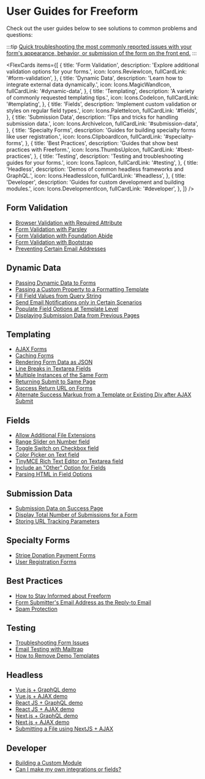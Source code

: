 

# User Guides for Freeform

Check out the user guides below to see solutions to common problems and questions:

:::tip
[Quick troubleshooting the most commonly reported issues with your form's appearance, behavior, or submission of the form on the front end.](./testing/troubleshooting-form-issues.mdx)
:::

<FlexCards
  items={[
    {
      title: 'Form Validation',
      description: 'Explore additional validation options for your forms.',
      icon: Icons.ReviewIcon,
      fullCardLink: '#form-validation',
    },
    {
      title: 'Dynamic Data',
      description: 'Learn how to integrate external data dynamically.',
      icon: Icons.MagicWandIcon,
      fullCardLink: '#dynamic-data',
    },
    {
      title: 'Templating',
      description: 'A variety of commonly requested templating tips.',
      icon: Icons.CodeIcon,
      fullCardLink: '#templating',
    },
    {
      title: 'Fields',
      description:
        'Implement custom validation or styles on regular field types.',
      icon: Icons.PaletteIcon,
      fullCardLink: '#fields',
    },
    {
      title: 'Submission Data',
      description: 'Tips and tricks for handling submission data.',
      icon: Icons.ArchiveIcon,
      fullCardLink: '#submission-data',
    },
    {
      title: 'Specialty Forms',
      description:
        'Guides for building specialty forms like user registration.',
      icon: Icons.ClipboardIcon,
      fullCardLink: '#specialty-forms',
    },
    {
      title: 'Best Practices',
      description: 'Guides that show best practices with Freeform.',
      icon: Icons.ThumbsUpIcon,
      fullCardLink: '#best-practices',
    },
    {
      title: 'Testing',
      description: 'Testing and troubleshooting guides for your forms.',
      icon: Icons.TapIcon,
      fullCardLink: '#testing',
    },
    {
      title: 'Headless',
      description: 'Demos of common headless frameworks and GraphQL.',
      icon: Icons.HeadlessIcon,
      fullCardLink: '#headless',
    },
    {
      title: 'Developer',
      description: 'Guides for custom development and building modules.',
      icon: Icons.DevelopmentIcon,
      fullCardLink: '#developer',
    },
  ]}
/>

## Form Validation

- [Browser Validation with Required Attribute](form-validation/required-attribute.mdx)
- [Form Validation with Parsley](form-validation/form-validation-with-parsley.mdx)
- [Form Validation with Foundation Abide](form-validation/form-validation-with-foundation-abide.mdx)
- [Form Validation with Bootstrap](form-validation/form-validation-with-bootstrap.mdx)
- [Preventing Certain Email Addresses](form-validation/preventing-email-addresses.mdx)

## Dynamic Data

- [Passing Dynamic Data to Forms](dynamic-data/passing-dynamic-data-to-forms.mdx)
- [Passing a Custom Property to a Formatting Template](dynamic-data/passing-custom-property-to-formatting-template.mdx)
- [Fill Field Values from Query String](dynamic-data/fill-field-values-from-query-string.mdx)
- [Send Email Notifications only in Certain Scenarios](dynamic-data/email-notifications-certain-scenarios.mdx)
- [Populate Field Options at Template Level](dynamic-data/populate-field-options-at-template-level.mdx)
- [Displaying Submission Data from Previous Pages](dynamic-data/displaying-submission-data-from-previous-pages.mdx)

## Templating

- [AJAX Forms](./templating/ajax-forms.mdx)
- [Caching Forms](./templating/caching-forms.mdx)
- [Rendering Form Data as JSON](./templating/rendering-form-data-as-json.mdx)
- [Line Breaks in Textarea Fields](./templating/line-breaks-in-textarea-fields.md)
- [Multiple Instances of the Same Form](./templating/multiple-instances-of-same-form.md)
- [Returning Submit to Same Page](./templating/return-same-page.md)
- [Success Return URL on Forms](./templating/success-return-on-forms.mdx)
- [Alternate Success Markup from a Template or Existing Div after AJAX Submit](./templating/ajax-return-loads-success.mdx)

## Fields

- [Allow Additional File Extensions](./fields/allow-additional-file-extensions.mdx)
- [Range Slider on Number field](./fields/range-slider-number.mdx)
- [Toggle Switch on Checkbox field](./fields/toggle-switch-checkbox.mdx)
- [Color Picker on Text field](./fields/color-picker-text.mdx)
- [TinyMCE Rich Text Editor on Textarea field](./fields/tinymce-editor-textarea.mdx)
- [Include an "Other" Option for Fields](./fields/other-option-for-fields.mdx)
- [Parsing HTML in Field Options](./fields/parsing-html-in-field-options.mdx)

## Submission Data

- [Submission Data on Success Page](./submission-data/submission-data-success.md)
- [Display Total Number of Submissions for a Form](./submission-data/total-number-of-submissions-for-form.md)
- [Storing URL Tracking Parameters](./submission-data/storing-url-tracking-parameters.mdx)

## Specialty Forms

- [Stripe Donation Payment Forms](./speciality-forms/stripe-donation-payment.mdx)
- [User Registration Forms](./speciality-forms/user-registration.mdx)

## Best Practices

- [How to Stay Informed about Freeform](./best-practices/stay-informed.mdx)
- [Form Submitter's Email Address as the Reply-to Email](./best-practices/admin-notifications-replyto-submitter.mdx)
- [Spam Protection](./best-practices/spam-protection.mdx)

## Testing

- [Troubleshooting Form Issues](./testing/troubleshooting-form-issues.mdx)
- [Email Testing with Mailtrap](./testing/email-testing-mailtrap.mdx)
- [How to Remove Demo Templates](./testing/remove-demo-templates.mdx)

## Headless

- [Vue.js + GraphQL demo](./headless/vuejs.mdx)
- [Vue.js + AJAX demo](./headless/vuejs.mdx)
- [React JS + GraphQL demo](./headless/reactjs.mdx)
- [React JS + AJAX demo](./headless/reactjs.mdx)
- [Next.js + GraphQL demo](./headless/nextjs.mdx)
- [Next.js + AJAX demo](./headless/nextjs.mdx)
- [Submitting a File using NextJS + AJAX](../headless/submitting-a-file-with-nextjs.mdx)

## Developer

- [Building a Custom Module](./developer/building-a-custom-module.mdx)
- [Can I make my own integrations or fields?](./developer/custom-integrations.mdx)
